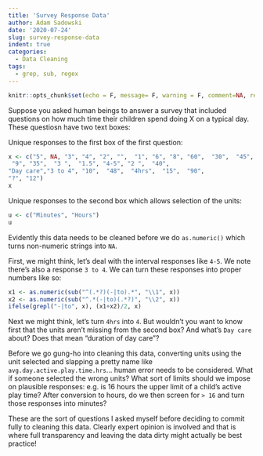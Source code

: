 ```yaml
---
title: 'Survey Response Data'
author: Adam Sadowski
date: '2020-07-24'
slug: survey-response-data
indent: true
categories:
  - Data Cleaning
tags:
  - grep, sub, regex
---
```

```r
knitr::opts_chunk$set(echo = F, message= F, warning = F, comment=NA, results = "as is", tidy.opts=list(width.cutoff=60), tidy=TRUE)
```
Suppose you asked human beings to answer a survey that included questions on how much time their children spend doing X on a typical day. These questiosn have two text boxes:

Unique responses to the first box of the first question:

```r
x <- c("5", NA, "3", "4", "2", "",  "1", "6", "8", "60",  "30",  "45",  "7", "20", 
 "9", "35",  "3 ",  "1.5", "4-5", "2 ",  "40", 
"Day care","3 to 4", "10",  "48",  "4hrs",  "15",  "90", 
"?", "12")
x

```

Unique responses to the second box which allows selection of the units:

```r
u <- c("Minutes", "Hours")
u

```

Evidently this data needs to be cleaned before we do `as.numeric()` which turns non-numeric strings into `NA`.

First, we might think, let's deal with the interval responses like `4-5`. We note there's also a response `3 to 4`. We can turn these responses into proper numbers like so:

```r
x1 <- as.numeric(sub("^(.*?)(-|to).*", "\\1", x))
x2 <- as.numeric(sub("^.*(-|to)(.*?)", "\\2", x))
ifelse(grepl("-|to", x), (x1+x2)/2, x)
```

Next we might think, let's turn `4hrs` into `4`. But wouldn't you want to know first that the units aren't missing from the second box? And what's `Day care` about? Does that mean "duration of day care"? 

Before we go gung-ho into cleaning this data, converting units using the unit selected and slapping a pretty name like `avg.day.active.play.time.hrs`... human error needs to be considered. What if someone selected the wrong units? What sort of limits should we impose on plausible responses: e.g. is 16 hours the upper limit of a child's active play time? After conversion to hours, do we then screen for `> 16` and turn those responses into minutes?

These are the sort of questions I asked myself before deciding to commit fully to cleaning this data. Clearly expert opinion is involved and that is where full transparency and leaving the data dirty might actually be best practice!

